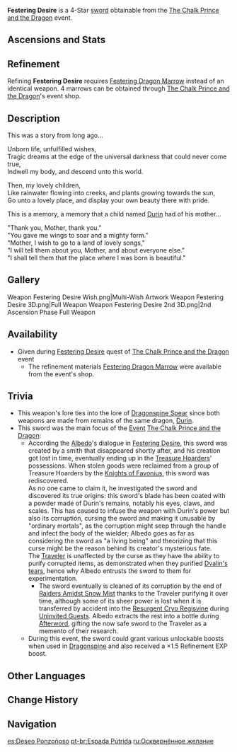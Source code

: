 {{Weapon Infobox
|id             = 11413
|image          = <gallery>
Weapon Festering Desire.png|Base
Weapon Festering Desire 2nd.png|2nd Ascension
</gallery>
|type           = Sword
|releaseDate    = 2020-12-23
|rarity         = 4
|base_atk       = 42
|2nd_stat_type  = Energy Recharge
|2nd_stat       = 10.0%
|obtain         = Events
|event_name     = [[The Chalk Prince and the Dragon]]
|passive        = Undying Admiration
|effect         = Increases Elemental Skill DMG by (var1)% and Elemental Skill CRIT Rate by (var2)%.
|eff_rank1_var1 = 16
|eff_rank2_var1 = 20
|eff_rank3_var1 = 24
|eff_rank4_var1 = 28
|eff_rank5_var1 = 32
|eff_rank1_var2 = 6
|eff_rank2_var2 = 7.5
|eff_rank3_var2 = 9
|eff_rank4_var2 = 10.5
|eff_rank5_var2 = 12
|eff_att1       = CRIT Rate
|eff_att2       = DMG Bonus
|eff_att3       = Elemental Skill DMG Bonus
}}
{{Description|A creepy straight sword that almost seems to yearn for life. It drips with a shriveling venom that could even corrupt a mighty dragon.}}
'''Festering Desire''' is a 4-Star [[sword]] obtainable from the [[The Chalk Prince and the Dragon]] event.

==Ascensions and Stats==
{{Weapon Ascensions and Stats
|ascendMat1 = Fetters of the Dandelion Gladiator
|ascendMat2 = Chains of the Dandelion Gladiator
|ascendMat3 = Shackles of the Dandelion Gladiator
|ascendMat4 = Dream of the Dandelion Gladiator
|bossMat1   = Heavy Horn
|bossMat2   = Black Bronze Horn
|bossMat3   = Black Crystal Horn
|commonMat1 = Recruit's Insignia
|commonMat2 = Sergeant's Insignia
|commonMat3 = Lieutenant's Insignia
}}

==Refinement==
Refining '''Festering Desire''' requires [[Festering Dragon Marrow]] instead of an identical weapon. 4 marrows can be obtained through [[The Chalk Prince and the Dragon]]'s event shop.

==Description==
This was a story from long ago...

Unborn life, unfulfilled wishes,<br />
Tragic dreams at the edge of the universal darkness that could never come true,<br />
Indwell my body, and descend unto this world.

Then, my lovely children,<br />
Like rainwater flowing into creeks, and plants growing towards
the sun,<br />
Go unto a lovely place, and display your own beauty there with pride.

This is a memory, a memory that a child named [[Durin]] had of his mother...

"Thank you, Mother, thank you."<br />
"You gave me wings to soar and a mighty form."<br />
"Mother, I wish to go to a land of lovely songs,"<br />
"I will tell them about you, Mother, and about everyone else."<br />
"I shall tell them that the place where I was born is beautiful."

==Gallery==
<gallery hideaddbutton="true" captionalign="center">
Weapon Festering Desire Wish.png|Multi-Wish Artwork
Weapon Festering Desire 3D.png|Full Weapon
Weapon Festering Desire 2nd 3D.png|2nd Ascension Phase Full Weapon
</gallery>

==Availability==
*Given during [[Festering Desire (Quest)|Festering Desire]] quest of [[The Chalk Prince and the Dragon]] event
**The refinement materials [[Festering Dragon Marrow]] were available from the event's shop.

==Trivia==
*This weapon's lore ties into the lore of [[Dragonspine Spear]] since both weapons are made from remains of the same dragon, [[Durin]].
*This sword was the main focus of the [[Event]] [[The Chalk Prince and the Dragon]]:
**According the [[Albedo]]'s dialogue in [[Festering Desire (Quest)|Festering Desire]], this sword was created by a smith that disappeared shortly after, and his creation got lost in time, eventually ending up in the [[Treasure Hoarders]]' possessions. When stolen goods were reclaimed from a group of Treasure Hoarders by the [[Knights of Favonius]], this sword was rediscovered.<br />As no one came to claim it, he investigated the sword and discovered its true origins: this sword's blade has been coated with a powder made of Durin's remains, notably his eyes, claws, and scales. This has caused to infuse the weapon with Durin's power but also its corruption, cursing the sword and making it unusable by "ordinary mortals", as the corruption might seep through the handle and infect the body of the wielder; Albedo goes as far as considering the sword as "a living being" and theorizing that this curse might be the reason behind its creator's mysterious fate.<br />The [[Traveler]] is unaffected by the curse as they have the ability to purify corrupted items, as demonstrated when they purified [[Teardrop Crystal|Dvalin's tears]], hence why Albedo entrusts the sword to them for experimentation.
***The sword eventually is cleaned of its corruption by the end of [[Raiders Amidst Snow Mist]] thanks to the Traveler purifying it over time, although some of its sheer power is lost when it is transferred by accident into the [[Resurgent Cryo Regisvine]] during [[Uninvited Guests]]. Albedo extracts the rest into a bottle during [[Afterword]], gifting the now safe sword to the Traveler as a memento of their research.
**During this event, the sword could grant various unlockable boosts when used in [[Dragonspine]] and also received a ×1.5 Refinement EXP boost.

==Other Languages==
{{Other Languages
|en      = Festering Desire
|zhs     = 腐殖之剑
|zhs_rm  = Fǔzhí zhī Jiàn
|zht     = 腐殖之劍
|zht_rm  = Fǔzhí zhī Jiàn
|zh_tl   = Sword of Humus
|ja      = 腐植の剣
|ja_rm   = Fushoku no Ken
|ja_tl   = Sword of Humus
|ko      = 부식의 검
|ko_rm   = Busik-ui geom
|ko_tl   = Sword of Corrosion
|es      = Deseo Ponzoñoso
|es_tl   = Poisonous Wish
|fr      = Croc suppurant
|fr_tl   = Festering Fang
|ru      = Осквернённое желание
|ru_tl   = Desecrated Desire
|th      = Festering Desire
|vi      = Răng Nanh Rỉ Sét
|vi_tl   = Rusted Fang
|de      = Schwert der Verderbnis
|de_tl   = Sword of Corruption
|id      = Festering Desire
|pt      = Espada Pútrida
|pt_tl   = Putrid Sword
}}

==Change History==
{{Change History|1.2}}

==Navigation==
{{Weapon Navbox|type=Swords}}

[[es:Deseo Ponzoñoso]]
[[pt-br:Espada Pútrida]]
[[ru:Осквернённое желание]]